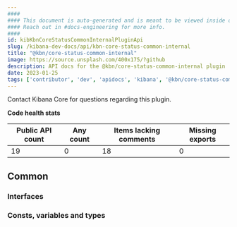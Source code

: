 ```yaml
---
####
#### This document is auto-generated and is meant to be viewed inside our experimental, new docs system.
#### Reach out in #docs-engineering for more info.
####
id: kibKbnCoreStatusCommonInternalPluginApi
slug: /kibana-dev-docs/api/kbn-core-status-common-internal
title: "@kbn/core-status-common-internal"
image: https://source.unsplash.com/400x175/?github
description: API docs for the @kbn/core-status-common-internal plugin
date: 2023-01-25
tags: ['contributor', 'dev', 'apidocs', 'kibana', '@kbn/core-status-common-internal']
---
```




Contact Kibana Core for questions regarding this plugin.

**Code health stats**

| Public API count  | Any count | Items lacking comments | Missing exports |
|-------------------|-----------|------------------------|-----------------|
| 19 | 0 | 18 | 0 |

## Common

### Interfaces
<DocDefinitionList data={kbnCoreStatusCommonInternalObj.common.interfaces}/>

### Consts, variables and types
<DocDefinitionList data={kbnCoreStatusCommonInternalObj.common.misc}/>


